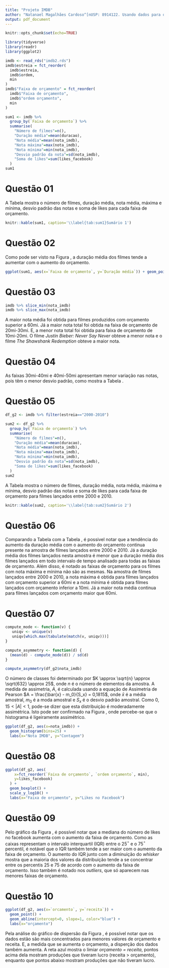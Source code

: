 ```yaml
---
title: "Projeto IMDB"
author: "Natanael Magalhães Cardoso^[nUSP: 8914122. Usando dados para o segundo grupo (datas entre 2000-2010)]"
output: pdf_document
---
```


```r
knitr::opts_chunk$set(echo=TRUE)
```

```r
library(tidyverse)
library(readr)
library(ggplot2)
```

```r
imdb <- read_rds("imdb2.rds")
imdb$estreia = fct_reorder(
  imdb$estreia, 
  imdb$ordem, 
  min
)
imdb$"Faixa de orçamento" = fct_reorder(
  imdb$"Faixa de orçamento", 
  imdb$"ordem orçamento", 
  min
) 

sum1 <- imdb %>%
  group_by(`Faixa de orçamento`) %>%
  summarise(
    "Número de filmes"=n(), 
    "Duração média"=mean(duracao), 
    "Nota média"=mean(nota_imdb), 
    "Nota máxima"=max(nota_imdb), 
    "Nota mínima"=min(nota_imdb), 
    "Desvio padrão da nota"=sd(nota_imdb), 
    "Soma de likes"=sum(likes_facebook)
  )
sum1
```

# Questão 01

A Tabela \ref{tab:sum1} mostra o número de filmes, duração média, nota média, máxima e mínima, desvio padrão das notas e soma de likes para cada faixa de orçamento.

```r
knitr::kable(sum1, caption='\\label{tab:sum1}Sumário 1')
```


# Questão 02

Como pode ser visto na Figura \ref{fig:q2}, a duração média dos filmes tende a aumentar com o aumento do orçamento.

```r
ggplot(sum1, aes(x=`Faixa de orçamento`, y=`Duração média`)) + geom_point()
```


# Questão 03

```r
imdb %>% slice_min(nota_imdb)
imdb %>% slice_max(nota_imdb)
```

A maior nota média foi obtida para filmes produzidos com orçamento superior a 60mi. Já a maior nota total foi obtida na faixa de orçamento de 20mi-30mi. E, a menor nota total foi obtida para faixa de orçamento de 10mi-20mi. O filme *Justin Bieber: Never Say Never* obteve a menor nota e o filme *The Shawshank Redemption* obteve a maior nota.


# Questão 04

As faixas 30mi-40mi e 40mi-50mi apresentam menor variação nas notas, pois têm o menor desvio padrão, como mostra a Tabela \ref{tab:sum1}.

\newpage
# Questão 05

```r
df_g2 <- imdb %>% filter(estreia=="2000-2010")

sum2 <- df_g2 %>%
  group_by(`Faixa de orçamento`) %>%
  summarise(
    "Número de filmes"=n(), 
    "Duração média"=mean(duracao), 
    "Nota média"=mean(nota_imdb), 
    "Nota máxima"=max(nota_imdb), 
    "Nota mínima"=min(nota_imdb), 
    "Desvio padrão da nota"=sd(nota_imdb), 
    "Soma de likes"=sum(likes_facebook)
  )
sum2
```


A Tabela \ref{tab:sum2} mostra o número de filmes, duração média, nota média, máxima e mínima, desvio padrão das notas e soma de likes para cada faixa de orçamento para filmes lançados entre 2000 e 2010.

```r
knitr::kable(sum2, caption='\\label{tab:sum2}Sumário 2')
```

# Questão 06

Comparando a Tabela \ref{tab:sum1} com a Tabela \ref{tab:sum2}, é possivel notar que a tendência do aumento da duração média com o aumento do orçamento continua presente na amostra de filmes lançados entre 2000 e 2010. Já a duração média dos filmes lançados nesta amostra é menor que a duração média dos filmes lançados em todo intervalo de tempo analisado para todas as faixas de orçamento. Além disso, é notado as faixas de orçamento para os filmes com nota máxima e mínima não são as mesmas. Na amostra de filmes lançados entre 2000 e 2010, a nota máxima é obtida para filmes lançados com orçamento superior a 60mi e a nota mínima é obtida para filmes lançados com orçamento inferior a 10mi. Já a maior nota média continua para filmes lançados com orçamento maior que 60mi. 


\newpage
# Questão 07

```r
compute_mode <- function(v) {
   uniqv <- unique(v)
   uniqv[which.max(tabulate(match(v, uniqv)))]
}

compute_asymmetry <- function(d) {
  (mean(d) - compute_mode(d)) / sd(d)
}

compute_asymmetry(df_g2$nota_imdb)
```

O número de classes foi determinado por $K \approx \sqrt{n} \approx \sqrt{632} \approx 25$, onde $n$ é o número de elementos da amostra. A medida de assimetria, $A$, é calculada usando a equação de Assimetria de Pearson $A = \frac{\bar{x} - m_0}{S_x} = 0,1815$, onde $\bar{x}$ é a média amostral, $m_0$ é a moda amostral e $S_x$ é o desvio padrão amostral. Como $0,15 < |A| < 1$, pode-se dizer que esta distribuição é moderadamente assimétrica. Isto pode ser confirmado na Figura \ref{fig:q7_hist}, onde percebe-se que o histograma é ligeiramente assimétrico.


```r
ggplot(df_g2, aes(x=nota_imdb)) + 
  geom_histogram(bins=25) +
  labs(x="Nota IMDB", y="Contagem")
```


\newpage
# Questão 08

```r
ggplot(df_g2, aes(
    x=fct_reorder(`Faixa de orçamento`, `ordem orçamento`, min), 
    y=likes_facebook)
  ) + 
  geom_boxplot() +
  scale_y_log10() +
  labs(x="Faixa de orçamento", y="Likes no Facebook")
```


# Questão 09

Pelo gráfico da Figura \ref{fig:q8}, é possível notar que a mediana do número de likes no facebook aumenta com o aumento da faixa de orçamento. Como as caixas representam o intervalo interquartil (IQR) entre o 25$^\circ$ e o 75$^\circ$ percentil, é notável que o IQR também tende a ser maior com o aumento da faixa de orçamento. O aumento do IQR junto com a diminuição do *whisker* mostra que a maioria dos valores da distribuição tende a se concentrar entre os percentis 25 e 75 de acordo com o aumento da faixa de orçamento. Isso também é notado nos *outliers*, que só aparecem nas menores faixas de orçamento.


\newpage
# Questão 10

```r
ggplot(df_g2, aes(x=`orcamento`, y=`receita`)) + 
  geom_point() + 
  geom_abline(intercept=0, slope=1, color="blue") +
  labs(x="orçamento")
```

Pela análise do gráfico de dispersão da Figura \ref{fig:q10}, é possível notar que os dados estão são mais concentrados para menores valores de orçamento e receita. E, a medida que se aumenta o orçamento, a disperção dos dados também aumenta. A reta azul mostra o limiar *orçamento = receita*, pontos acima dela mostram produções que tiveram lucro (receita > orçamento), enquanto que pontos abaixo mostram produções que não tiveram lucro. 


\newpage
